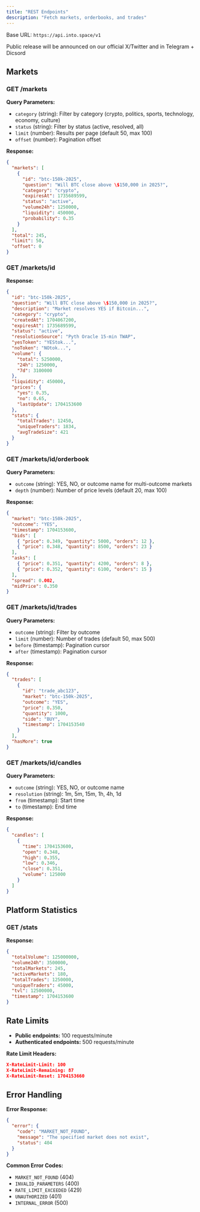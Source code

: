 ```yaml
---
title: "REST Endpoints"
description: "Fetch markets, orderbooks, and trades"
---
```


Base URL: `https://api.into.space/v1`

<Info>
Public release will be announced on our official X/Twitter and in Telegram + Dicsord
</Info>

## Markets

### GET /markets

**Query Parameters:**

- `category` (string): Filter by category (crypto, politics, sports, technology, economy, culture)
- `status` (string): Filter by status (active, resolved, all)
- `limit` (number): Results per page (default 50, max 100)
- `offset` (number): Pagination offset

**Response:**

```json
{
  "markets": [
    {
      "id": "btc-150k-2025",
      "question": "Will BTC close above \$150,000 in 2025?",
      "category": "crypto",
      "expiresAt": 1735689599,
      "status": "active",
      "volume24h": 1250000,
      "liquidity": 450000,
      "probability": 0.35
    }
  ],
  "total": 245,
  "limit": 50,
  "offset": 0
}
```

### GET /markets/id

**Response:**

```json
{
  "id": "btc-150k-2025",
  "question": "Will BTC close above \$150,000 in 2025?",
  "description": "Market resolves YES if Bitcoin...",
  "category": "crypto",
  "createdAt": 1704067200,
  "expiresAt": 1735689599,
  "status": "active",
  "resolutionSource": "Pyth Oracle 15-min TWAP",
  "yesToken": "YEStok...",
  "noToken": "NOtok...",
  "volume": {
    "total": 5250000,
    "24h": 1250000,
    "7d": 3100000
  },
  "liquidity": 450000,
  "prices": {
    "yes": 0.35,
    "no": 0.65,
    "lastUpdate": 1704153600
  },
  "stats": {
    "totalTrades": 12450,
    "uniqueTraders": 1834,
    "avgTradeSize": 421
  }
}
```

### GET /markets/id/orderbook

**Query Parameters:**

- `outcome` (string): YES, NO, or outcome name for multi-outcome markets
- `depth` (number): Number of price levels (default 20, max 100)

**Response:**

```json
{
  "market": "btc-150k-2025",
  "outcome": "YES",
  "timestamp": 1704153600,
  "bids": [
    { "price": 0.349, "quantity": 5000, "orders": 12 },
    { "price": 0.348, "quantity": 8500, "orders": 23 }
  ],
  "asks": [
    { "price": 0.351, "quantity": 4200, "orders": 8 },
    { "price": 0.352, "quantity": 6100, "orders": 15 }
  ],
  "spread": 0.002,
  "midPrice": 0.350
}
```

### GET /markets/id/trades

**Query Parameters:**

- `outcome` (string): Filter by outcome
- `limit` (number): Number of trades (default 50, max 500)
- `before` (timestamp): Pagination cursor
- `after` (timestamp): Pagination cursor

**Response:**

```json
{
  "trades": [
    {
      "id": "trade_abc123",
      "market": "btc-150k-2025",
      "outcome": "YES",
      "price": 0.350,
      "quantity": 1000,
      "side": "BUY",
      "timestamp": 1704153540
    }
  ],
  "hasMore": true
}
```

### GET /markets/id/candles

**Query Parameters:**

- `outcome` (string): YES, NO, or outcome name
- `resolution` (string): 1m, 5m, 15m, 1h, 4h, 1d
- `from` (timestamp): Start time
- `to` (timestamp): End time

**Response:**

```json
{
  "candles": [
    {
      "time": 1704153600,
      "open": 0.348,
      "high": 0.355,
      "low": 0.346,
      "close": 0.351,
      "volume": 125000
    }
  ]
}
```

## Platform Statistics

### GET /stats

**Response:**

```json
{
  "totalVolume": 125000000,
  "volume24h": 3500000,
  "totalMarkets": 245,
  "activeMarkets": 180,
  "totalTrades": 1250000,
  "uniqueTraders": 45000,
  "tvl": 12500000,
  "timestamp": 1704153600
}
```

## Rate Limits

- **Public endpoints:** 100 requests/minute
- **Authenticated endpoints:** 500 requests/minute

**Rate Limit Headers:**

```json
X-RateLimit-Limit: 100
X-RateLimit-Remaining: 87
X-RateLimit-Reset: 1704153660
```

## Error Handling

**Error Response:**

```json
{
  "error": {
    "code": "MARKET_NOT_FOUND",
    "message": "The specified market does not exist",
    "status": 404
  }
}
```

**Common Error Codes:**

- `MARKET_NOT_FOUND` (404)
- `INVALID_PARAMETERS` (400)
- `RATE_LIMIT_EXCEEDED` (429)
- `UNAUTHORIZED` (401)
- `INTERNAL_ERROR` (500)